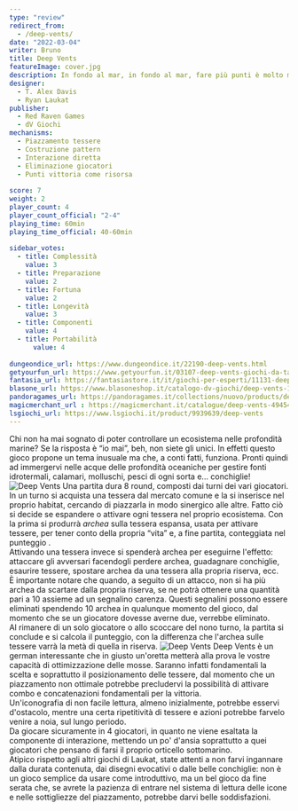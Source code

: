 ```yaml
---
type: "review"
redirect_from:
  - /deep-vents/
date: "2022-03-04"
writer: Bruno
title: Deep Vents
featureImage: cover.jpg
description: In fondo al mar, in fondo al mar, fare più punti è molto meglio, credi a me!
designer:
  - T. Alex Davis
  - Ryan Laukat
publisher:
  - Red Raven Games
  - dV Giochi
mechanisms:
  - Piazzamento tessere
  - Costruzione pattern
  - Interazione diretta
  - Eliminazione giocatori
  - Punti vittoria come risorsa
 
score: 7
weight: 2
player_count: 4
player_count_official: "2-4"
playing_time: 60min
playing_time_official: 40-60min
 
sidebar_votes:
  - title: Complessità
    value: 3
  - title: Preparazione
    value: 2
  - title: Fortuna
    value: 2
  - title: Longevità
    value: 3
  - title: Componenti
    value: 4
  - title: Portabilità
	  value: 4
 
dungeondice_url: https://www.dungeondice.it/22190-deep-vents.html
getyourfun_url: https://www.getyourfun.it/03107-deep-vents-giochi-da-tavolo-di-strategia.html
fantasia_url: https://fantasiastore.it/it/giochi-per-esperti/11131-deep-vents.html
blasone_url: https://www.blasoneshop.it/catalogo-dv-giochi/deep-vents-102-1944
pandoragames_url: https://pandoragames.it/collections/nuovo/products/deep-vents
magicmerchant_url : https://magicmerchant.it/catalogue/deep-vents-49454/
lsgiochi_url: https://www.lsgiochi.it/product/9939639/deep-vents
---
```


<Setting>
  Chi non ha mai sognato di poter controllare un ecosistema nelle profondità
  marine? Se la risposta è “io mai”, beh, non siete gli unici. In effetti questo
  gioco propone un tema inusuale ma che, a conti fatti, funziona. Pronti quindi
  ad immergervi nelle acque delle profondità oceaniche per gestire fonti
  idrotermali, calamari, molluschi, pesci di ogni sorta e… conchiglie!
</Setting>

<img src="./game1.jpg" alt="Deep Vents" />

<Rules>
  Una partita dura 8 round, composti dai turni dei vari giocatori. In un turno
  si acquista una tessera dal mercato comune e la si inserisce nel proprio
  habitat, cercando di piazzarla in modo sinergico alle altre. Fatto ciò si
  decide se espandere o attivare ogni tessera nel proprio ecosistema. Con la
  prima si produrrà <i>archea</i> sulla tessera espansa, usata per attivare
  tessere, per tener conto della propria “vita” e, a fine partita, conteggiata
  nel punteggio .<br />
  Attivando una tessera invece si spenderà archea per eseguirne l'effetto: attaccare
  gli avversari facendogli perdere archea, guadagnare conchiglie, esaurire tessere,
  spostare archea da una tessera alla propria riserva, ecc.
  <br />
  È importante notare che quando, a seguito di un attacco, non si ha più archea da
  scartare dalla propria riserva, se ne potrà ottenere una quantità pari a 10 assieme
  ad un segnalino carenza. Questi segnalini possono essere eliminati spendendo 10
  archea in qualunque momento del gioco, dal momento che se un giocatore dovesse
  averne due, verrebbe eliminato.
  <br />
  Al rimanere di un solo giocatore o allo scoccare del nono turno, la partita si
  conclude e si calcola il punteggio, con la differenza che l'archea sulle tessere
  varrà la metà di quella in riserva.
</Rules>

<img src="./game2.jpg" alt="Deep Vents" />

<Feedback>
  Deep Vents è un german interessante che in giusto un'oretta metterà alla prova
  le vostre capacità di ottimizzazione delle mosse. Saranno infatti fondamentali
  la scelta e soprattutto il posizionamento delle tessere, dal momento che un
  piazzamento non ottimale potrebbe precludervi la possibilità di attivare combo
  e concatenazioni fondamentali per la vittoria.
  <br />
  Un'iconografia di non facile lettura, almeno inizialmente, potrebbe esservi
  d'ostacolo, mentre una certa ripetitività di tessere e azioni potrebbe farvelo
  venire a noia, sul lungo periodo.
  <br />
  Da giocare sicuramente in 4 giocatori, in quanto ne viene esaltata la
  componente di interazione, mettendo un po' d'ansia soprattutto a quei
  giocatori che pensano di farsi il proprio orticello sottomarino.
  <br />
  Atipico rispetto agli altri giochi di Laukat, state attenti a non farvi
  ingannare dalla durata contenuta, dai disegni evocativi o dalle belle
  conchiglie: non è un gioco semplice da usare come introduttivo, ma un bel
  gioco da fine serata che, se avrete la pazienza di entrare nel sistema di
  lettura delle icone e nelle sottigliezze del piazzamento, potrebbe darvi belle
  soddisfazioni.
</Feedback>

<Instagram id="CarYMbfjsv2" />
